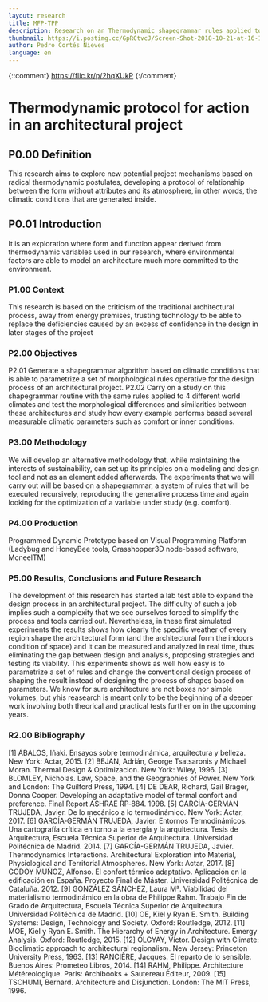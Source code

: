 ```yaml
---
layout: research
title: MFP-TPP
description: Research on an Thermodynamic shapegrammar rules applied to architecture
thumbnail: https://i.postimg.cc/GpRCtvcJ/Screen-Shot-2018-10-21-at-16-15-34.png
author: Pedro Cortés Nieves
language: en
---
```

{::comment}
https://flic.kr/p/2hqXUkP
{:/comment}
# Thermodynamic protocol for action in an architectural project

## P0.00 Definition
This research aims to explore new potential project mechanisms based on radical thermodynamic postulates, developing a protocol of relationship between the form without attributes and its atmosphere, in other words, the climatic conditions that are generated inside. 

## P0.01 Introduction
It is an exploration where form and function appear derived from thermodynamic variables used in our research, where environmental factors are able to model an architecture much more committed to the environment.

### P1.00 Context
This research is based on the criticism of the traditional architectural process, away from energy premises, trusting technology to be able to replace the deficiencies caused by an excess of confidence in the design in later stages of the project

### P2.00 Objectives
P2.01 Generate a shapegrammar algorithm based on climatic conditions that is able to parametrize a set of morphological rules operative for the design process of an architectural project.
P2.02 Carry on a study on this shapegrammar routine with the same rules applied to 4 different world climates and test the morphological differences and similarities between these architectures and study how every example performs based several measurable climatic parameters such as comfort or inner conditions.

### P3.00 Methodology
We will develop an alternative methodology that, while maintaining the interests of sustainability, can set up its principles on a modeling and design tool and not as an element added afterwards. The experiments that we will carry out will be based on a shapegrammar, a system of rules that will be executed recursively, reproducing the generative process time and again looking for the optimization of a variable under study (e.g. comfort). 

### P4.00 Production 
Programmed Dynamic Prototype based on Visual Programming Platform (Ladybug and HoneyBee tools, Grasshopper3D node-based software, McneelTM)

### P5.00 Results, Conclusions and Future Research 
The development of this research has started a lab test able to expand the design process in an architectural project. 
The difficulty of such a job implies such a complexity that we see ourselves forced to simplify the process and tools carried out. 
Nevertheless, in these first simulated experiments the results shows how clearly the specific weather of every region shape the architectural form (and the architectural form the indoors condition of space) and it can be measured and analyzed in real time, thus eliminating the gap between design and analysis, proposing strategies and testing its viability.
This experiments shows as well how easy is to parametrize a set of rules and change the conventional design process of shaping the result instead of designing the process of shapes based on parameters.
We know for sure architecture are not boxes nor simple volumes, but yhis reasearch is meant only to be the beginning of a deeper work involving both theorical and practical tests further on in the upcoming years. 

### R2.00 Bibliography 
[1] ÁBALOS, Iñaki. Ensayos sobre termodinámica, arquitectura y belleza. New York: Actar, 2015. 
[2] BEJAN, Adrián, George Tsatsaronis y Michael Moran. Thermal Design & Optimizacion. New York: Wiley, 1996. 
[3] BLOMLEY, Nicholas. Law, Space, and the Geographies of Power. New York and London: The Guilford Press, 1994. 
[4] DE DEAR, Richard, Gail Brager, Donna Cooper. Developing an adaptative model of termal confort and preference. Final Report ASHRAE RP‐884. 1998. 
[5] GARCÍA-GERMÁN TRUJEDA, Javier. De lo mecánico a lo termodinámico. New York: Actar, 2017. 
[6] GARCÍA‐GERMÁN TRUJEDA, Javier. Entornos Termodinámicos. Una cartografía crítica en torno a la energía y la arquitectura. Tesis de Arquitectura, Escuela Técnica Superior de Arquitectura. Universidad Politécnica de Madrid. 2014. 
[7] GARCÍA-GERMÁN TRUJEDA, Javier. Thermodynamics Interactions. Architectural Exploration into Material, Physiological and Territorial Atmospheres. New York: Actar, 2017. 
[8] GODOY MUÑOZ, Alfonso. El confort térmico adaptativo. Aplicación en la edificación en España. Proyecto Final de Máster. Universidad Politécnica de Cataluña. 2012. 
[9] GONZÁLEZ SÁNCHEZ, Laura Mª. Viabilidad del materialismo termodinámico en la obra de Philippe Rahm. Trabajo Fin de Grado de Arquitectura, Escuela Técnica Superior de Arquitectura. Universidad Politécnica de Madrid. 
[10] OE, Kiel y Ryan E. Smith. Building Systems: Design, Technology and Society. Oxford: Routledge, 2012. 
[11] MOE, Kiel y Ryan E. Smith. The Hierarchy of Energy in Architecture. Emergy Analysis. Oxford: Routledge, 2015. 
[12] OLGYAY, Víctor. Design with Climate: Bioclimatic approach to architectural regionalism. New Jersey: Princeton University Press, 1963. 
[13] RANCIÈRE, Jacques. El reparto de lo sensible. Buenos Aires: Prometeo Libros, 2014. 
[14] RAHM, Philippe. Architecture Météreologique. Paris: Archibooks + Sautereau Éditeur, 2009. 
[15] TSCHUMI, Bernard. Architecture and Disjunction. London: The MIT Press, 1996. 
